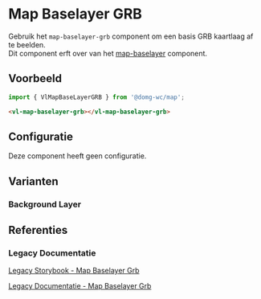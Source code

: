 
# Map Baselayer GRB

Gebruik het `map-baselayer-grb` component om een basis GRB kaartlaag af te beelden.<br/>
Dit component erft over van het [map-baselayer](/docs/map-baselayer--map-baselayer-default) component.


## Voorbeeld

```js
import { VlMapBaseLayerGRB } from '@domg-wc/map';
```

```html
<vl-map-baselayer-grb></vl-map-baselayer-grb>
```

<Canvas of={VlMapBaselayerGrbStories.MapBaselayerGrbBackgroundLayer} />


## Configuratie

Deze component heeft geen configuratie.


## Varianten

### Background Layer

<Canvas of={VlMapBaselayerGrbStories.MapBaselayerGrbBackgroundLayer} />


## Referenties

### Legacy Documentatie

[Legacy Storybook - Map Baselayer Grb](https://webcomponenten.omgeving.vlaanderen.be/storybook/?path=/docs/custom-elements-vl-map-vl-map-baselayer-grb--default)

[Legacy Documentatie - Map Baselayer Grb](https://webcomponenten.omgeving.vlaanderen.be/doc/VlMapBaseLayerGRB.html)

